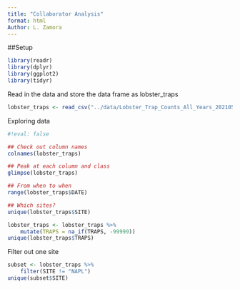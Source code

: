 ```yaml
---
title: "Collaborator Analysis"
format: html
Author: L. Zamora
---
```


##Setup
```r
library(readr)
library(dplyr)
library(ggplot2)
library(tidyr)

```

Read in the data and store the data frame as lobster_traps

```r
lobster_traps <- read_csv("../data/Lobster_Trap_Counts_All_Years_20210519.csv")

```


Exploring data
```r
#!eval: false

## Check out column names
colnames(lobster_traps)

## Peak at each column and class
glimpse(lobster_traps)

## From when to when
range(lobster_traps$DATE)

## Which sites?
unique(lobster_traps$SITE)
```

```r
lobster_traps <- lobster_traps %>% 
    mutate(TRAPS = na_if(TRAPS, -99999))
unique(lobster_traps$TRAPS)
```

Filter out one site
```r
subset <- lobster_traps %>%
    filter(SITE != "NAPL")
unique(subset$SITE)
```


